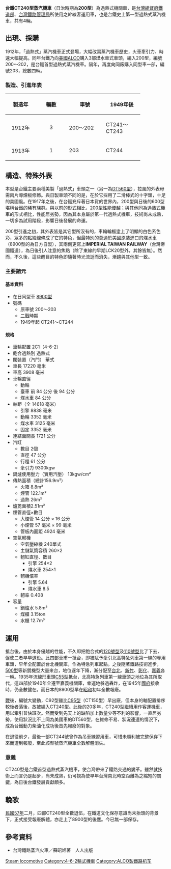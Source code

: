 {{noteTA
|G1=長度單位
}}

{{Infobox Locomotive
|name=台灣總督府鐵道部200型蒸汽機車<br>台鐵CT240型蒸汽機車
|powertype=過熱式蒸汽機車
|image=
|caption=
|buildmodel=E200（1912～1937）<br />C92（1937～1945）<br />CT240（1945～）
|builder=美國[[美國機車公司|ALCO]]
|builddate=1912年—1913年
|totalproduction=4輛(CT241~CT244)
|whytetype=4-6-2【2C1】
|length= 17220 毫米
|gauge=1,067 毫米
|driversize= 160 公分
|-
}}

'''台鐵CT240型蒸汽機車'''（日治時期為'''200型'''）為過熱式機關車，是[[台灣總督府交通局鐵道部|台灣總督府鐵道部]]、[[台灣鐵路管理局|台灣鐵路管理局]]所使用之幹線客運用車，也是台鐵史上第一型過熱式蒸汽機車，共有4輛。

== 出現、採購 ==
1912年，「過熱式」蒸汽機車正式登場，大幅改寫蒸汽機車歷史，火車牽引力、時速大幅提高。同年台鐵乃向[[美國|美國]][[美國機車公司|ALCO]]購入3部煤水車式車頭，編入200型，編號200～202，是台鐵首型過熱式蒸汽機車。隔年，再度向同廠購入同型車一部，編號203，總數四輛。

=== 製造、引進年表 ===
{| class="wikitable"
|+
|-
!width="80" bgcolor=#f9f9f9 align="center"|製造年
!width="80" bgcolor=#f9f9f9 align="center"|輛數
!width="100" bgcolor=#f9f9f9 align="center"|車號
!width="100" bgcolor=#f9f9f9 align="center"|1949年後
|-align="center"
|1912年
|3
|align="left"|200～202
|align="left"|CT241～CT243
|-align="center"
|1913年
|1
| align="left"|203
| align="left"|CT244
|}

== 構造、特殊外表 ==
本型是台鐵主要兩種美製「過熱式」車頭之一（另一為[[台鐵DT560型蒸汽機車|DT560型]]），拉風的外表毋需兩片導煙板修飾。與日製車頭不同的是，在於它採用了二滑棒式的十字頭，十足的美國風。在1917年之後，在台鐵充斥著日本貨的世界內，200型與日後的600型堪稱台鐵的稀有族群。與以前的形式相比，200型性能優越；與其他同為過熱式機車的形式相比，性能居劣勢，因為其本身屬於第一代過熱式機車，技術尚未成熟，一切多為試用階段，影響日後發展的命運。

200型引進之初，其外表皆是其它型所沒有的，車輪輪框塗上了明顯的白色系色彩，眾多的點綴線條成了它的特色，但最特別的莫過於美國原裝進口的煤水車（8900型的為日方自製），其兩側更寫上'''IMPERIAL TAIWAN RAILWAY'''（台灣帝國鐵道），為日後引人注意的焦點（除了東線的早期LCK20型外，其餘皆無）。然而，不久後，這些醒目的特色即隨著時光流逝而消失，漸趨與其他型一致。

=== 主要諸元 ===
==== 基本資料 ====
*在日同型車 [[日本國鐵8900型蒸氣機車|8900型]]
*號碼
**原車號 200～203
**[[二戰|二戰]]時期 {{fact|C92200～C92203}}
**1949年起 CT241～CT244

==== 規格 ====
*車輪配置 2C1（4-6-2）
*飽合過熱別 過熱式
*閥裝置（汽門） 華式
*車長 17220 毫米
*車高 3908 毫米
*車輪直徑
**動輪 
**臺車 前 84 公分 後 94 公分
**煤水車 84 公分
*軸距（全 14618 毫米）
**引擎 8838 毫米
**動輪 3352 毫米
**煤水車 3125 毫米
**固定 3352 毫米
*連結面間長 1721 公分
*汽缸
**數目 2個
**直徑 47 公分
**行程 61 公分
**牽引力 9300kgw
*鍋爐使用壓力（實用汽壓） 13kgw/cm²
*傳熱面積（總計156.9m²）
**火箱 8.8m²
**煙管 122.1m²
**過熱 26m²
*爐箆面積2.51m²
*煙管直徑×數目
**大煙管 14 公分 × 16 公分
**小煙管 57 毫米 × 99 毫米
**管板內面距 4924 毫米
*空氣軔機
**空氣壓縮機 240單式
**主儲氣筒容積 260×2
**軔缸直徑、數目 
***引擎 254×2
***煤水車 254×1
**軔機倍率 
***引擎 5.64
***煤水車 8.5
**軔率 0.408
*容量
**鍋爐水 5.8m³
**煤櫃 3.15ton
**水櫃 12.7m³

== 運用 ==
抵台後，由於本身優越的性能，不久即把飽合式的[[120號型|120號型]]及[[110號型|110號型]]比了下去，促使二者早早退役。此四部車甫一抵台，即被賦予牽引北高特急列車第一線的專用車頭，早年全配置於台北機關庫，作為特急列車起點。之後隨著鐵路技術進步，[[台鐵CT150型蒸汽機車|500型]]等新銳機型大量來台，地位逐年下降，漸分配至[[臺北車站|台北]]、[[新竹車站|新竹]]、[[彰化車站|彰化]]、[[嘉義車站|嘉義]]各一輛。1935年流線形車頭[[台鐵CT250型蒸汽機車|C55型]]抵台，北高特急列車第一線車頭之地位為其所取代，這四部於1940年全遷至嘉義機關庫，幸運地躲過轟炸，在1945年[[國民政府|國府]]接收時，仍全數健在。而日本的8900型早在[[昭和|昭和]]初年全數報廢。

[[太平洋戰爭|戰]]後，編號大變動，C92型雖比[[台鐵CT150型蒸汽機車|C95型]]（CT150型）早出廠，但本身的軸配置排序較後者落後，故被編入CT240型。此後的20多年，CT240型繼續用作客運機車，用以牽引普快班次。然而受到先天上的缺陷加上數量少等不利的影響，一直居劣勢，使用狀況比不上同為美國車的DT560型，在維修不易、狀況連連的情況下，成為台鐵動力柴油化成功後首先報廢的對象。

在退役前夕，最後一部CT244號曾作為吊車練習用車，可惜未順利被完整保存下來而遭到報廢，至此該型號蒸汽機車全數解體消失。

=== 意義 ===
CT240型是台鐵首型過熱式蒸汽機車，使台灣帶來了鐵路交通的變革。雖然就技術上而言仍是起步，尚未成熟，仍可視為使早年台灣南北時空距離為之縮短的關鍵，為日後台鐵發展貢獻頗多。

== 輓歌 ==
[[民國57年|民國57年]]二月，四部CT240型全數退伍，在鐵道文化保存意識尚未抬頭的背景下，正式接受報廢解體，亦走上了8900型的後塵。今已無一部保存。

== 參考資料 ==
*台灣鐵路蒸汽火車／蘇昭旭著　人人出版

{{台鐵蒸汽機車列表}}

[[Category:臺灣鐵路管理局蒸汽機車|Steam locomotive]]

[[Category:4-6-2輪式機車|Category:4-6-2輪式機車]]
[[Category:ALCO製鐵路机车|Category:ALCO製鐵路机车]]